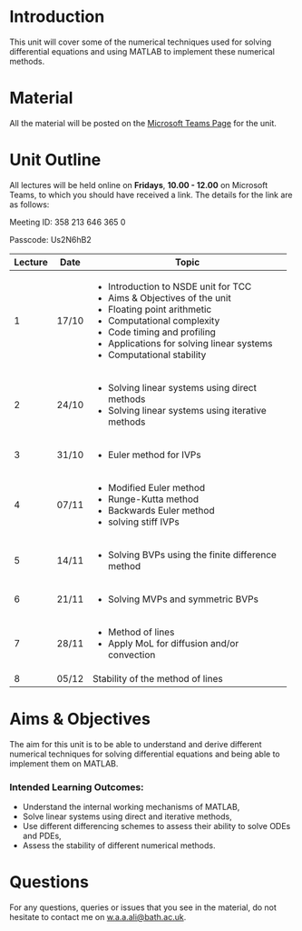 # Introduction {.unnumbered}

This unit will cover some of the numerical techniques used for solving differential equations and using MATLAB to implement these numerical methods.

# Material {.unnumbered}

All the material will be posted on the [Microsoft Teams Page](https://unioxfordnexus.sharepoint.com/:f:/r/sites/MathematicalInstitute-TCC/Shared%20Documents/Numerical%20Solutions%20to%20Differential%20Equations?csf=1&web=1&e=5yy5we) for the unit.

# Unit Outline {.unnumbered}

All lectures will be held online on **Fridays**, **10.00 - 12.00** on Microsoft Teams, to which you should have received a link.  The details for the link are as follows:

Meeting ID: 358 213 646 365 0

Passcode: Us2N6hB2

+---------+-------+---------------------------------------------------+
| Lecture | Date  | Topic                                             |
+=========+=======+===================================================+
| 1       | 17/10 | - Introduction to NSDE unit for TCC               |
|         |       | - Aims & Objectives of the unit                   |
|         |       | - Floating point arithmetic                       |
|         |       | - Computational complexity                        |
|         |       | - Code timing and profiling                       |
|         |       | - Applications for solving linear systems         |
|         |       | - Computational stability                         |
+=========+=======+===================================================+
| 2       | 24/10 | - Solving linear systems using direct methods     |
|         |       | - Solving linear systems using iterative methods  |
+=========+=======+===================================================+
| 3       | 31/10 | - Euler method for IVPs                           |
+=========+=======+===================================================+
| 4       | 07/11 | - Modified Euler method                           |
|         |       | - Runge-Kutta method                              |
|         |       | - Backwards Euler method                          |
|         |       | - solving stiff IVPs                              |
+=========+=======+===================================================+
| 5       | 14/11 | - Solving BVPs using the finite difference method |
+=========+=======+===================================================+
| 6       | 21/11 | - Solving MVPs and symmetric BVPs                 |
+=========+=======+===================================================+
| 7       | 28/11 | - Method of lines                                 |
|         |       | - Apply MoL for diffusion and/or convection       |
+=========+=======+===================================================+
| 8       | 05/12 | Stability of the method of lines                  |
+---------+-------+---------------------------------------------------+

# Aims & Objectives

The aim for this unit is to be able to understand and derive different numerical techniques for solving differential equations and being able to implement them on MATLAB.

### Intended Learning Outcomes:

- Understand the internal working mechanisms of MATLAB,
- Solve linear systems using direct and iterative methods,
- Use different differencing schemes to assess their ability to solve ODEs and PDEs,
- Assess the stability of different numerical methods.

# Questions {.unnumbered}

For any questions, queries or issues that you see in the material, do not hesitate to contact me on [w.a.a.ali@bath.ac.uk](mailto: w.a.a.ali@bath.ac.uk).